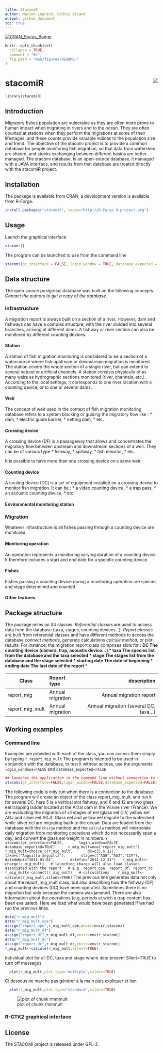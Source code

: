 ---
title: StacomiR
author: Marion Legrand, Cédric Briand
output: github_document
toc: true
---  

[![CRAN\_Status\_Badge](http://www.r-pkg.org/badges/version/stacomiR)](https://cran.r-project.org/package=stacomiR)

```{r echo = FALSE}
knitr::opts_chunk$set(
  collapse = TRUE,
  comment = "#>",
  fig.path = "man/figures/README-"
)
```

# stacomiR <img src="man/figures/logo.png" align="right" />

```{r echo=FALSE}
library(stacomiR)

```
Introduction
--------------------------

Migratory fishes population are vulnerable as they are often more prone to human
impact when migrating in rivers and to the ocean. They are often counted at
stations when they perform the migrations at some of their lifestages, and these
counts provide valuable indices to the population size and trend. The objective
of the stacomi project is to provide a common database for people monitoring
fish migration, so that data from watershed are shared, and stocks exchanging
between different basins are better managed. The stacomi database, is an
open-source database, it managed with a JAVA interface, and results from that
database are treated directly with the stacomiR project.


Installation
-------------------------

The package is available from CRAN, a development version is available from
R-Forge.

```{r , eval=FALSE}
install.packages("stacomiR", repos="http://R-Forge.R-project.org")
```

Usage
-------------------------

Launch the graphical interface

```{r , eval=FALSE}
stacomi()
```

The program can be launched to use from the command line

```{r , eval=FALSE}
stacomi(gr_interface = FALSE, login_window = TRUE, database_expected = TRUE)
```


Data structure
-------------------    
The open source postgresql database was built on the following concepts.
*Contact the authors to get a copy of the database*.

### Infrastructure
A migration report is always built on a section of a river. However, dam and
fishways can have a complex structure, with the river divided into several
branches, arriving at different dams. A fishway or river section can also be
monitored by different counting devices.

#### Station
A station of fish migration monitoring is considered to be
a section of a watercourse where fish upstream or
downstream migration is monitored.
The station covers the whole section of a single river, but can extend to
several natural or artificial channels. A station consists physically of as many
weirs as hydrographic sections monitored (river, channels, etc.). According to
the local settings, it corresponds to one river location with a counting device,
or to one or several dams.

#### Weir
The concept of weir used in the context of fish migration monitoring database
refers to a system blocking or guiding the migratory flow like : 
* dam, 
* electric guide barrier, 
* netting dam, 
* etc.

#### Crossing device   
A crossing device (DF) is a passageway that allows and concentrates the
migratory flow between upstream and downstream sections of a weir. They can be
of various type
* fishway, 
* spillway, 
* fish elevator, 
* etc.

It is possible to have more than one crossing device on a same weir.

#### Counting device
A couting device (DC) is a set of equipment installed on a crossing devise 
to monitor fish migration.
It can be :
* a video counting device, 
* a trap pass, 
* an acoustic counting device, 
* etc.

#### Environmental monitoring station


### Migration
Whatever infrastructure is all fishes passing through a counting device are
monitored.

#### Monitoring operation
An operation represents a monitoring varying duration of a counting device. It
therefore includes a start and end date for a specific counting device.

#### Fishes
Fishes passing a counting device during a monitoring operation are
species and stage determined and counted.

#### Other features

 Package structure
--------------------
The package relies on S4 classes. *Referential classes* are used to access data
from the database (taxa, stages, counting devices...).
*Report classes* are built from referential classes and have different methods
to access the database *connect methods*, generate calculations *calcule
method*, or plot results. 
For instance, the migration report class comprises slots for :
***
* DC The counting device (camera, trap, acoustic device...)
* taxa The species list from the database and the taxa selected
* stage The stages list from the database and the stage selected
* starting date The date of beginning
* ending date The last date of the report
***

| Class         | Report type    | description| 
| ------------- |:----------| ---------------------------------: | 
|report_mig    | Annual migration | Annual migration report  | 
| report_mig_mult| Annual migration| Annual migration (several DC, taxa...) |



Working examples
-------------------------

###        Command line

Examples are provided with each of the class, you can access them simply by
typing `? report_mig_mult`
The program is intented to be used in conjuntion with the database, to test it
without access, use the arguments `login_windows=FALSE` and
`database_expected=FALSE`

 ```{r , eval=TRUE, echo=TRUE}
## launches the application in the command line without connection to the database
stacomi(gr_interface=FALSE,login_window=FALSE,database_expected=FALSE) 
```
The
following code is only run when there is a connection to the database. The
program will create an object of the class report_mig_mult, and run it for several DC, here 5 is a
vertical slot fishway, and 6 and 12 are two glass eel trapping ladder located
at the Arzal dam in the
Vilaine river (France).
We are evaluating the migration
of all stages of eel (glass eel CIV, yellow eel AGJ and silver eel AGJ).
Glass
eel and yellow eel migrate to the watershed while silver eel
are migrating back
to the ocean.
Data are loaded from the database with the `charge` method and the `calcule`
method
will
interpolate
daily
migration from monitoring operations which do not necessarily span a day, and convert the glass eel
weight in numbers.
 ```{r ,eval=FALSE,echo=TRUE}
   stacomi(gr_interface=FALSE,
	  login_window=FALSE,
	  database_expected=TRUE)	
  r_mig_mult=new("report_mig_mult")
  r_mig_mult=choice_c(r_mig_mult,
	  dc=c(5,6,12),
	  taxa=c("Anguilla anguilla"),
	  stage=c("AGG","AGJ","CIV"),
      datedebut="2011-01-01",
      datefin="2011-12-31")
  r_mig_mult<-charge(r_mig_mult)
  # launching charge will also load classes associated with the report
  # e.g. report_ope, report_df, report_dc
  r_mig_mult<-connect(r_mig_mult)
  # calculations 
  r_mig_mult<-calcule(r_mig_mult,silent=TRUE)
```
The previous line generates data not only about the report_mig_mult class,
but also describing how the fishway (DF) and counting devices (DC) have been operated.
Sometimes there is no migration but only because the camera was jammed. There are also information
about the operations (e.g. periods at wich a trap content has been evaluated). Here we load what
would have been generated if we had run the previous lines.

 ```{r ,eval=TRUE,echo=TRUE}
data("r_mig_mult")
data("r_mig_mult_ope")
assign("report_ope",r_mig_mult_ope,envir=envir_stacomi)
data("r_mig_mult_df")
assign("report_df",r_mig_mult_df,envir=envir_stacomi)
data("r_mig_mult_dc")
assign("report_dc",r_mig_mult_dc,envir=envir_stacomi)
r_mig_mult<-calcule(r_mig_mult,silent=TRUE)
```

Individual plot for all DC, taxa and stage where data present
Silent=TRUE to turn off messages


```{r rmmmult,eval=TRUE,echo=FALSE,fig.keep="all"}
  plot(r_mig_mult,plot.type="multiple",silent=TRUE)
```
Ci dessous ne marche pas générer à la main puis expliquer et lien
```{r rmmstd,eval=TRUE,echo=FALSE,fig.keep="last"}
  plot(r_mig_mult,plot.type="standard",silent=TRUE)
```
![plot of chunk rmmmult](man/figures/README-rmmstd-1.png)


### R-GTK2 graphical interface


License
-------

The STACOMI project is released under GPL-2.